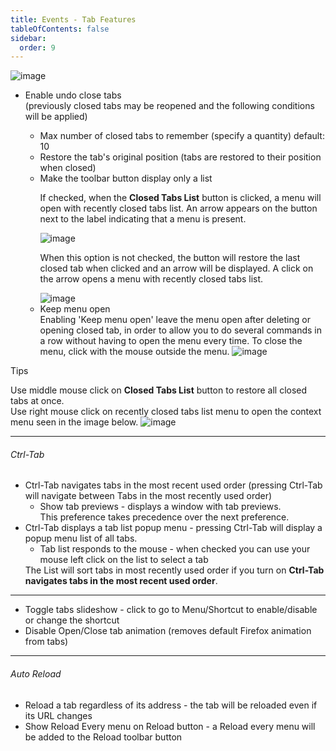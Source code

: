 ```yaml
---
title: Events - Tab Features
tableOfContents: false
sidebar:
  order: 9
---
```



<Image class="help-img" src={eventsTabFeatures} alt="image" />

<div class="topic">
  <ul class="list-disc pl-8">
    <li><span class="default">Enable undo close tabs</span></li>
    <span class="indent">
      (previously closed tabs may be reopened and the following conditions will be applied)
    </span>
    <ul class="square list-disc pl-8">
      <li>
        Max number of closed tabs to remember (specify a quantity)
        <span class="default">default: 10</span>
      </li>
      <li>
        <span class="default">Restore the tab's original position</span> (tabs are restored to
        their position when closed)
      </li>
      <li>Make the toolbar button display only a list</li>
      <aside aria-label="Note" class="starlight-aside starlight-aside--note grid grid-cols-[1fr,60px] gap-2">
        <p>If checked, when the <b>Closed Tabs List</b> button is clicked, a menu will open with
        recently closed tabs list. An arrow appears on the button next to the label indicating
        that a menu is present.</p>
        <Image class="self-center !mt-0 w-[40px]" src={closedListButton} alt="image"/>
        <p>When this option is not checked, the button will restore the last closed tab when
        clicked and an arrow will be displayed. A click on the arrow opens a menu with
        recently closed tabs list.</p>
        <Image class="self-center !mt-0 w-[55px]" src={closedListMenuButton} alt="image"/>
      </aside>
      <li>Keep menu open</li>
      <aside aria-label="Note" class="starlight-aside starlight-aside--note">
        Enabling 'Keep menu open' leave the menu open after deleting or opening closed tab, in
        order to allow you to do several commands in a row without having to open the menu
        every time. To close the menu, click with the mouse outside the menu.
        <Image src={keepMenuOpen} alt="image"/>
      </aside>
    </ul>
  </ul>
  <aside aria-label="Note" class="starlight-aside starlight-aside--note">
    <p class="starlight-aside__title">Tips</p>
    Use middle mouse click on <b>Closed Tabs List</b> button to restore all closed tabs at
    once.<br />
    Use right mouse click on recently closed tabs list menu to open the context menu seen in
    the image below.
    <Image class="m-auto" src={closedTabsButtonContextMenu} alt="image"/>
  </aside>
</div>

---
<div class="topic">
  <h6>Ctrl-Tab</h6>
  <ul class="list-disc pl-8">
    <li>
      Ctrl-Tab navigates tabs in the most recent used order (pressing Ctrl-Tab will navigate
      between Tabs in the most recently used order)
      <ul class="square list-disc pl-8">
        <li>Show tab previews - displays a window with tab previews.</li>
        <aside class="starlight-aside starlight-aside--note">
          This preference takes precedence over the next preference.
        </aside>
      </ul>
    </li>
    <li>
      Ctrl-Tab displays a tab list popup menu - pressing Ctrl-Tab will display a popup menu
      list of all tabs.
      <ul class="square list-disc pl-8">
        <li>
          Tab list responds to the mouse - when checked you can use your mouse left click on
          the list to select a tab
        </li>
      </ul>
      <aside class="starlight-aside starlight-aside--note">
        The List will sort tabs in most recently used order if you turn on
        <b>Ctrl-Tab navigates tabs in the most recent used order</b>.
      </aside>
    </li>
  </ul>
</div>

---
<div class="topic">
  <ul class="list-disc pl-8">
    <li>
      Toggle tabs slideshow - click to go to Menu/Shortcut to enable/disable or change the
      shortcut
    </li>
    <li>Disable Open/Close tab animation (removes default Firefox animation from tabs)</li>
  </ul>
</div>

---
<div class="topic">
  <h6>Auto Reload</h6>
  <ul class="list-disc pl-8">
    <li>
      Reload a tab regardless of its address - the tab will be reloaded even if its URL
      changes
    </li>
    <li>
      Show Reload Every menu on Reload button - a Reload every menu will be added to the
      Reload toolbar button
    </li>
  </ul>
</div>

